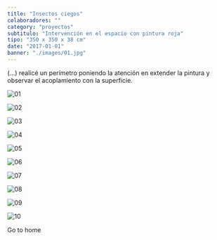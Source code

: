 ```yaml
---
title: "Insectos ciegos"
colaboradores: ""
category: "proyectos"
subtitulo: "Intervención en el espacio con pintura roja"
tipo: "350 x 350 x 38 cm"
date: "2017-01-01"
banner: "./images/01.jpg"
---
```


(...) realicé un perímetro poniendo la atención en extender la pintura y observar el acoplamiento con la superficie.

![01](./images/01.jpg)

![02](./images/02.jpg)

![03](./images/03.jpg)

![04](./images/04.jpg)

![05](./images/05.jpg)

![06](./images/06.jpg)

![07](./images/07.jpg)

![08](./images/08.jpg)

![09](./images/09.jpg)

![10](./images/10.jpg)

<Link to="/">Go to home</Link>